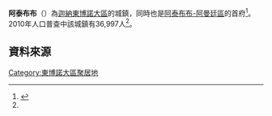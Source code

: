 {{Infobox settlement
|name=阿泰布布
|settlement_type = 城鎮
|native_name = Atebubu
|nickname = 
|image_skyline = 
|image_size = 
|image_caption = 
|image_flag = 
|image_seal =
|image_map = 
|map_caption = 
|pushpin_map = Ghana
|pushpin_map_caption =阿泰布布在迦納的位置
|subdivision_type = 國家
|subdivision_name = 迦納
|subdivision_type1 = [[加纳行政区划|大區]]
|subdivision_name1=[[東博諾大區|東博諾大區]]
|subdivision_type2= 縣區
|subdivision_name2=[[阿泰布布-阿曼廷區|阿泰布布-阿曼廷區]]
|leader_title = 行政首長
|leader_name = 
|established_title =
|established_date = 
|area_total_km2 = 
|population_as_of = 2010
|population_footnotes = <ref name=statsghana>[http://www.statsghana.gov.gh/docfiles/2010_District_Report/Brong%20Ahafo/Atebubu%20Amantin.pdf Ghana Statistical Service; 2010 Population & Housing Census, District Analytical Report, Atebubu-Amanten District] {{Wayback|url=http://www.statsghana.gov.gh/docfiles/2010_District_Report/Brong%20Ahafo/Atebubu%20Amantin.pdf |date=20151003171756 }}. Ghana Statistical Service，2015-10-01</ref>
|population_total = 36997
|population_density_km2 = 
|population_blank1_title = 民族
|population_blank1 = 
|population_blank2_title = [[区域居民称谓词|區域稱謂詞]]
|population_blank2 = 
|elevation_m = 
|timezone =GMT
|utc_offset = +0
}}

'''阿泰布布'''（{{lang-en|Atebubu}}）為[[迦納|迦納]][[東博諾大區|東博諾大區]]的城鎮，同時也是[[阿泰布布-阿曼廷區|阿泰布布-阿曼廷區]]的首府<ref>{{cite web|title=about this District|url=http://atebubuamantin.ghanadistricts.gov.gh/|publisher=Ghana Government|accessdate=30 January 2014|archive-url=https://web.archive.org/web/20070824094901/http://atebubuamantin.ghanadistricts.gov.gh/#|archive-date=2007-08-24|dead-url=yes}}</ref>。2010年人口普查中該城鎮有36,997人<ref name=statsghana/>。

==資料來源==
{{reflist}}

{{DEFAULTSORT:Atebubu}}
[[Category:東博諾大區聚居地|Category:東博諾大區聚居地]]

{{Ghana-geo-stub}}